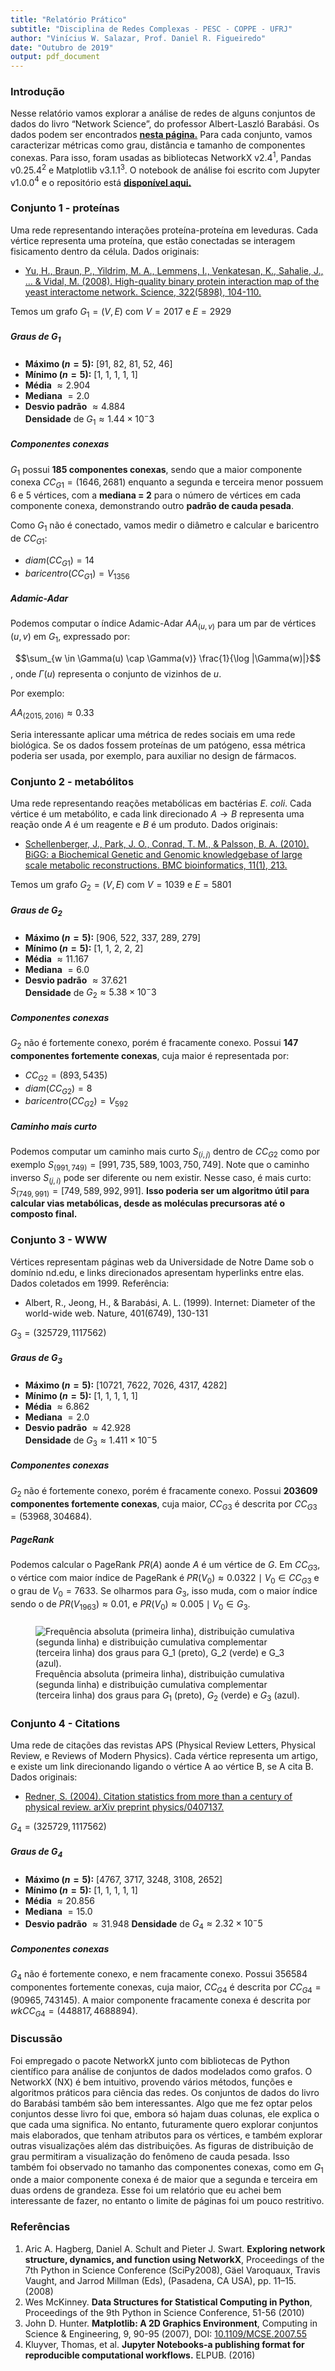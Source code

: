 ```yaml
---
title: "Relatório Prático"
subtitle: "Disciplina de Redes Complexas - PESC - COPPE - UFRJ"
author: "Vinícius W. Salazar, Prof. Daniel R. Figueiredo"
date: "Outubro de 2019"
output: pdf_document
---
```


### Introdução
Nesse relatório vamos explorar a análise de redes de alguns conjuntos de dados do livro "Network Science", do professor Albert-Laszló Barabási. Os dados podem ser encontrados [__nesta página.__](http://networksciencebook.com/translations/en/resources/data.html) Para cada conjunto, vamos caracterizar métricas como grau, distância e tamanho de componentes conexas. Para isso, foram usadas as bibliotecas NetworkX v2.4$^1$, Pandas v0.25.4$^2$ e Matplotlib v3.1.1$^3$. O notebook de análise foi escrito com Jupyter v1.0.0$^4$ e o repositório está [__disponível aqui.__](https://github.com/vinisalazar/complex_networks)


### Conjunto 1 - proteínas
Uma rede representando interações proteína-proteína em leveduras. Cada vértice representa uma proteína, que estão conectadas se interagem fisicamento dentro da célula. Dados originais:

* [Yu, H., Braun, P., Yildrim, M. A., Lemmens, I., Venkatesan, K., Sahalie, J., ... & Vidal, M. (2008). High-quality binary protein interaction map of the yeast interactome network. Science, 322(5898), 104-110.](http://interactome.dfci.harvard.edu/S_cerevisiae/index.php?page=download)

Temos um grafo $G_1 = (V, E)$ com  $V = 2017$ e $E = 2929$

##### Graus de $G_1$
* __Máximo ($n = 5$):__ [91, 82, 81, 52, 46]
* __Mínimo ($n = 5$):__ [1, 1, 1, 1, 1]
* __Média__ $\approx 2.904$
* __Mediana__ $= 2.0$
* __Desvio padrão__ $\approx 4.884$  
__Densidade__ de $G_1 \approx 1.44 \times 10^-3$

##### Componentes conexas
$G_1$ possui __185 componentes conexas__, sendo que a maior componente conexa $CC_{G1} = (1646, 2681)$ enquanto a segunda e terceira menor possuem 6 e 5 vértices, com a __mediana = 2__ para o número de vértices em cada componente conexa, demonstrando outro __padrão de cauda pesada__.

Como $G_1$ não é conectado, vamos medir o diâmetro e calcular e baricentro de $CC_{G1}$:

* $diam(CC_{G1}) = 14$ 
* $baricentro(CC_{G1}) = V_{1356}$ 

##### Adamic-Adar
Podemos computar o índice Adamic-Adar $AA_{(u, v)}$ para um par de vértices $(u, v)$ em $G_1$, expressado por:

$$\sum_{w \in \Gamma(u) \cap \Gamma(v)} \frac{1}{\log |\Gamma(w)|}$$, onde $\Gamma(u)$ representa o conjunto de vizinhos de $u$.

Por exemplo:

$AA_{(2015, 2016)} \approx 0.33$

Seria interessante aplicar uma métrica de redes sociais em uma rede biológica. Se os dados fossem proteínas de um patógeno, essa métrica poderia ser usada, por exemplo, para auxiliar no design de fármacos.

### Conjunto 2 - metabólitos
Uma rede representando reações metabólicas em bactérias *E. coli*. Cada vértice é um metabólito, e cada link direcionado $A \rightarrow B$ representa uma reação onde $A$ é um reagente e $B$ é um produto. Dados originais:

* [Schellenberger, J., Park, J. O., Conrad, T. M., & Palsson, B. A. (2010). BiGG: a Biochemical Genetic and Genomic knowledgebase of large scale metabolic reconstructions. BMC bioinformatics, 11(1), 213.](https://bmcbioinformatics.biomedcentral.com/articles/10.1186/1471-2105-11-213)

Temos um grafo $G_2 = (V, E)$ com $V = 1039$ e $E = 5801$

##### Graus de $G_2$
* __Máximo ($n = 5$):__ [906, 522, 337, 289, 279]
* __Mínimo ($n = 5$):__ [1, 1, 2, 2, 2]
* __Média__ $\approx 11.167$
* __Mediana__ $= 6.0$
* __Desvio padrão__ $\approx 37.621$  
__Densidade__ de $G_2 \approx 5.38 \times 10^-3$

##### Componentes conexas
$G_2$ não é fortemente conexo, porém é fracamente conexo. Possui __147 componentes fortemente conexas__, cuja maior é representada por:

* $CC_{G2} = (893, 5435)$
* $diam(CC_{G2}) = 8$
* $baricentro(CC_{G2}) = V_{592}$

##### Caminho mais curto
Podemos computar um caminho mais curto $S_{(i,j)}$ dentro de $CC_{G2}$ como por exemplo $S_{(991, 749)} = [991, 735, 589, 1003, 750, 749]$. Note que o caminho inverso $S_{(j, i)}$ pode ser diferente ou nem existir. Nesse caso, é mais curto: $S_{(749, 991)} = [749, 589, 992, 991]$. **Isso poderia ser um algoritmo útil para calcular vias metabólicas, desde as moléculas precursoras até o composto final.**

### Conjunto 3 - WWW
Vértices representam páginas web da Universidade de Notre Dame sob o domínio nd.edu, e links direcionados apresentam hyperlinks entre elas. Dados coletados em 1999. Referência:

* Albert, R., Jeong, H., & Barabási, A. L. (1999). Internet: Diameter of the world-wide web. Nature, 401(6749), 130-131

$G_3 = (325729, 1117562)$

##### Graus de $G_3$
* __Máximo ($n = 5$):__ [10721, 7622, 7026, 4317, 4282]
* __Mínimo ($n = 5$):__ [1, 1, 1, 1, 1]
* __Média__ $\approx 6.862$
* __Mediana__ $= 2.0$
* __Desvio padrão__ $\approx 42.928$  
__Densidade__ de $G_3 \approx 1.411 \times 10^-5$ 

##### Componentes conexas
$G_2$ não é fortemente conexo, porém é fracamente conexo. Possui __203609 componentes fortemente conexas__, cuja maior, $CC_{G3}$ é descrita por $CC_{G3} = (53968, 304684)$.

##### PageRank
Podemos calcular o PageRank $PR(A)$ aonde $A$ é um vértice de $G$. Em $CC_{G3}$, o vértice com maior índice de PageRank é $PR(V_0) \approx 0.0322 \mid V_0 \in CC_{G3}$ e o grau de $V_0 = 7633$. Se olharmos para $G_3$, isso muda, com o maior índice sendo o de $PR(V_{1963}) \approx 0.01$, e  $PR(V_0) \approx 0.005 \mid V_0 \in G_3$.

#####
![Frequência absoluta (primeira linha), distribuição cumulativa (segunda linha) e distribuição cumulativa complementar (terceira linha) dos graus para $G_1$ (preto), $G_2$ (verde) e $G_3$ (azul).](plots/all)

### Conjunto 4 - Citations
Uma rede de citações das revistas APS (Physical Review Letters, Physical Review, e Reviews of Modern Physics). Cada vértice representa um artigo, e existe um link direcionando ligando o vértice A ao vértice B, se A cita B. Dados originais: 

* [Redner, S. (2004). Citation statistics from more than a century of physical review. arXiv preprint physics/0407137.](http://journals.aps.org/datasets)

$G_4 = (325729, 1117562)$

##### Graus de $G_4$
* __Máximo ($n = 5$):__ [4767, 3717, 3248, 3108, 2652]
* __Mínimo ($n = 5$):__ [1, 1, 1, 1, 1]
* __Média__ $\approx 20.856$
* __Mediana__ $= 15.0$
* __Desvio padrão__ $\approx 31.948$
__Densidade__ de $G_4 \approx 2.32 \times 10^-5$ 

##### Componentes conexas
$G_4$ não é fortemente conexo, e nem fracamente conexo. Possui 356584 componentes fortemente conexas, cuja maior, $CC_{G4}$ é descrita por $CC_{G4} = (90965, 743145)$. A maior componente fracamente conexa é descrita por $wkCC_{G4} = (448817, 4688894)$.

### Discussão
Foi empregado o pacote NetworkX junto com bibliotecas de Python científico para análise de conjuntos de dados modelados como grafos. O NetworkX (NX) é bem intuitivo, provendo vários métodos, funções e algoritmos práticos para ciência das redes. Os conjuntos de dados do livro do Barabási também são bem interessantes. Algo que me fez optar pelos conjuntos desse livro foi que, embora só hajam duas colunas, ele explica o que cada uma significa. No entanto, futuramente quero explorar conjuntos mais elaborados, que tenham atributos para os vértices, e também explorar outras visualizações além das distribuições. As figuras de distribuição de grau permitiram a visualização do fenômeno de cauda pesada. Isso também foi observado no tamanho das componentes conexas, como em $G_1$ onde a maior componente conexa é de maior que a segunda e terceira em duas ordens de grandeza. Esse foi um relatório que eu achei bem interessante de fazer, no entanto o limite de páginas foi um pouco restritivo.

### Referências
1. Aric A. Hagberg, Daniel A. Schult and Pieter J. Swart. **Exploring network structure, dynamics, and function using NetworkX**, Proceedings of the 7th Python in Science Conference (SciPy2008), Gäel Varoquaux, Travis Vaught, and Jarrod Millman (Eds), (Pasadena, CA USA), pp. 11–15. (2008)
2. Wes McKinney. **Data Structures for Statistical Computing in Python**, Proceedings of the 9th Python in Science Conference, 51-56 (2010)
3. John D. Hunter. **Matplotlib: A 2D Graphics Environment**, Computing in Science & Engineering, 9, 90-95 (2007), DOI: [10.1109/MCSE.2007.55](https://doi.org/10.1109/MCSE.2007.55)
4. Kluyver, Thomas, et al. **Jupyter Notebooks-a publishing format for reproducible computational workflows.** ELPUB. (2016)



